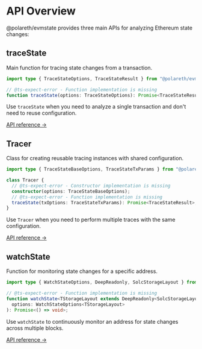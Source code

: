 # API Overview

@polareth/evmstate provides three main APIs for analyzing Ethereum state changes:

## traceState

Main function for tracing state changes from a transaction.

```typescript twoslash
import type { TraceStateOptions, TraceStateResult } from "@polareth/evmstate";

// @ts-expect-error - Function implementation is missing
function traceState(options: TraceStateOptions): Promise<TraceStateResult>;
```

Use `traceState` when you need to analyze a single transaction and don't need to reuse configuration.

[API reference →](/api/trace-state)

## Tracer

Class for creating reusable tracing instances with shared configuration.

```typescript twoslash
import type { TraceStateBaseOptions, TraceStateTxParams } from "@polareth/evmstate";

class Tracer {
  // @ts-expect-error - Constructor implementation is missing
  constructor(options: TraceStateBaseOptions);
  // @ts-expect-error - Function implementation is missing
  traceState(txOptions: TraceStateTxParams): Promise<TraceStateResult>;
}
```

Use `Tracer` when you need to perform multiple traces with the same configuration.

[API reference →](/api/tracer)

## watchState

Function for monitoring state changes for a specific address.

```typescript twoslash
import type { WatchStateOptions, DeepReadonly, SolcStorageLayout } from "@polareth/evmstate";

// @ts-expect-error - Function implementation is missing
function watchState<TStorageLayout extends DeepReadonly<SolcStorageLayout> | undefined = undefined>(
  options: WatchStateOptions<TStorageLayout>
): Promise<() => void>;
```

Use `watchState` to continuously monitor an address for state changes across multiple blocks.

[API reference →](/api/watch-state)